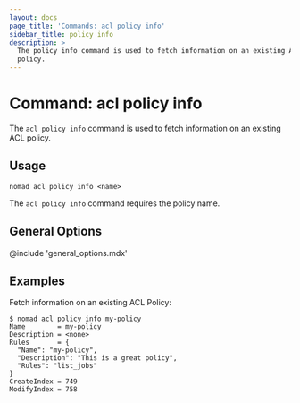 ```yaml
---
layout: docs
page_title: 'Commands: acl policy info'
sidebar_title: policy info
description: >
  The policy info command is used to fetch information on an existing ACL
  policy.
---
```


# Command: acl policy info

The `acl policy info` command is used to fetch information on an existing ACL
policy.

## Usage

```plaintext
nomad acl policy info <name>
```

The `acl policy info` command requires the policy name.

## General Options

@include 'general_options.mdx'

## Examples

Fetch information on an existing ACL Policy:

```shell-session
$ nomad acl policy info my-policy
Name        = my-policy
Description = <none>
Rules       = {
  "Name": "my-policy",
  "Description": "This is a great policy",
  "Rules": "list_jobs"
}
CreateIndex = 749
ModifyIndex = 758
```
